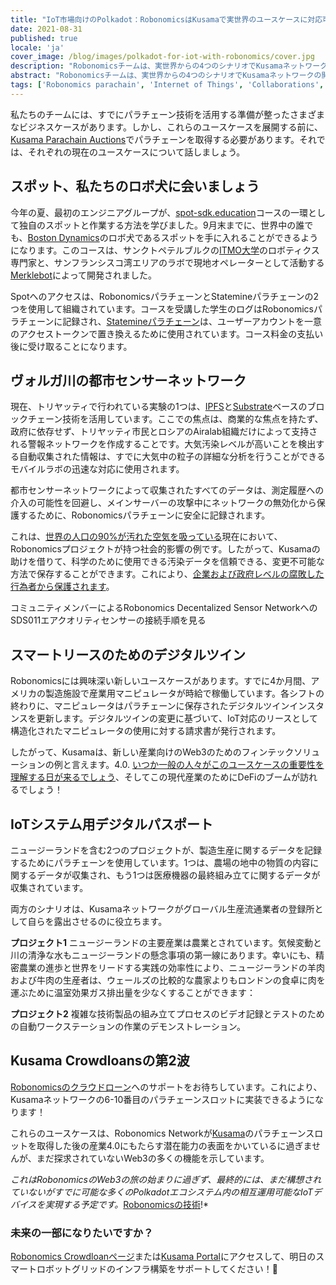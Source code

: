 ```yaml
---
title: "IoT市場向けのPolkadot：RobonomicsはKusamaで実世界のユースケースに対応可能！"
date: 2021-08-31
published: true
locale: 'ja'
cover_image: /blog/images/polkadot-for-iot-with-robonomics/cover.jpg
description: "Robonomicsチームは、実世界からの4つのシナリオでKusamaネットワークの開発に影響を与えたいと考えています。これらのユースケースは、暗号オーディエンスとIoT市場のすべての参加者にとってユニークな機会を説明しています。"
abstract: "Robonomicsチームは、実世界からの4つのシナリオでKusamaネットワークの開発に影響を与えたいと考えています。これらのユースケースは、暗号オーディエンスとIoT市場のすべての参加者にとってユニークな機会を説明しています。"
tags: ['Robonomics parachain', 'Internet of Things', 'Collaborations', 'Use Cases']
---
```


私たちのチームには、すでにパラチェーン技術を活用する準備が整ったさまざまなビジネスケースがあります。しかし、これらのユースケースを展開する前に、[Kusama Parachain Auctions](https://kusama.network/auctions/)でパラチェーンを取得する必要があります。それでは、それぞれの現在のユースケースについて話しましょう。

## スポット、私たちのロボ犬に会いましょう

<YouTube id="https://youtu.be/_xBLkszEwWk" posterQuality="max" />

今年の夏、最初のエンジニアグループが、[spot-sdk.education](https://spot-sdk.education)コースの一環として独自のスポットと作業する方法を学びました。9月末までに、世界中の誰でも、[Boston Dynamics](https://www.bostondynamics.com/spot)のロボ犬であるスポットを手に入れることができるようになります。このコースは、サンクトペテルブルクの[ITMO大学](https://en.itmo.ru/)のロボティクス専門家と、サンフランシスコ湾エリアのラボで現地オペレーターとして活動する[Merklebot](https://merklebot.com/)によって開発されました。

Spotへのアクセスは、RobonomicsパラチェーンとStatemineパラチェーンの2つを使用して組織されています。コースを受講した学生のログはRobonomicsパラチェーンに記録され、[Statemineパラチェーン](https://polkadot.network/statemine-upgrade-launches-new-phase-of-parachain-functionality/)は、ユーザーアカウントを一意のアクセストークンで置き換えるために使用されています。コース料金の支払い後に受け取ることになります。

## ヴォルガ川の都市センサーネットワーク

現在、トリヤッティで行われている実験の1つは、[IPFS](https://ipfs.io/)と[Substrate](https://www.substrate.io/)ベースのブロックチェーン技術を活用しています。ここでの焦点は、商業的な焦点を持たず、政府に依存せず、トリヤッティ市民とロシアのAiralab組織だけによって支持される警報ネットワークを作成することです。大気汚染レベルが高いことを検出する自動収集された情報は、すでに大気中の粒子の詳細な分析を行うことができるモバイルラボの迅速な対応に使用されます。

都市センサーネットワークによって収集されたすべてのデータは、測定履歴への介入の可能性を回避し、メインサーバーの攻撃中にネットワークの無効化から保護するために、Robonomicsパラチェーンに安全に記録されます。

これは、[世界の人口の90%が汚れた空気を吸っている](https://www.bloomberg.org/blog/accelerating-clean-air-action-one-data-point-at-a-time/)現在において、Robonomicsプロジェクトが持つ社会的影響の例です。したがって、Kusamaの助けを借りて、科学のために使用できる汚染データを信頼できる、変更不可能な方法で保存することができます。これにより、[企業および政府レベルの腐敗した行為者から保護されます](https://www.brookings.edu/blog/up-front/2020/06/05/corruption-is-a-threat-to-planet-earth/)。

<TextCard>

コミュニティメンバーによるRobonomics Decentalized Sensor NetworkへのSDS011エアクオリティセンサーの接続手順を見る

<YouTube id="https://youtu.be/AQ7ZzgbN7jU" posterQuality="max"/>

</TextCard>

## スマートリースのためのデジタルツイン

Robonomicsには興味深い新しいユースケースがあります。すでに4か月間、アメリカの製造施設で産業用マニピュレータが時給で稼働しています。各シフトの終わりに、マニピュレータはパラチェーンに保存されたデジタルツインインスタンスを更新します。デジタルツインの変更に基づいて、IoT対応のリースとして構造化されたマニピュレータの使用に対する請求書が発行されます。

したがって、Kusamaは、新しい産業向けのWeb3のためのフィンテックソリューションの例と言えます。4.0. [いつか一般の人々がこのユースケースの重要性を理解する日が来るでしょう](https://www2.deloitte.com/content/dam/Deloitte/us/Documents/manufacturing/us-supply-chain-of-the-autonomous-robots.pdf)、そしてこの現代産業のためにDeFiのブームが訪れるでしょう！

## IoTシステム用デジタルパスポート

ニュージーランドを含む2つのプロジェクトが、製造生産に関するデータを記録するためにパラチェーンを使用しています。1つは、農場の地中の物質の内容に関するデータが収集され、もう1つは医療機器の最終組み立てに関するデータが収集されています。

両方のシナリオは、Kusamaネットワークがグローバル生産流通業者の登録所として自らを露出させるのに役立ちます。

<TextCard>

**プロジェクト1** ニュージーランドの主要産業は農業とされています。気候変動と川の清浄な水もニュージーランドの懸念事項の第一線にあります。幸いにも、精密農業の進歩と世界をリードする実践の効率性により、ニュージーランドの羊肉および牛肉の生産者は、ウェールズの比較的な農家よりもロンドンの食卓に肉を運ぶために温室効果ガス排出量を少なくすることができます：

<YouTube id="https://www.youtube.com/watch?v=vZGMeYKInAk" posterQuality="max"/>

</TextCard>

<TextCard>

**プロジェクト2** 複雑な技術製品の組み立てプロセスのビデオ記録とテストのための自動ワークステーションの作業のデモンストレーション。

<YouTube id="https://youtu.be/wmeBIbNaBlQ" posterQuality="max"/>

</TextCard>

## Kusama Crowdloansの第2波

[Robonomicsのクラウドローン](https://robonomics.network/kusama-slot/)へのサポートをお待ちしています。これにより、Kusamaネットワークの6-10番目のパラチェーンスロットに実装できるようになります！

これらのユースケースは、Robonomics Networkが[Kusama](https://kusama.network/)のパラチェーンスロットを取得した後の産業4.0にもたらす潜在能力の表面をかいているに過ぎませんが、まだ探求されていないWeb3の多くの機能を示しています。

*これはRobonomicsのWeb3の旅の始まりに過ぎず、最終的には、まだ構想されていないがすでに可能な多くのPolkadotエコシステム内の相互運用可能なIoTデバイスを実現する予定です。*[Robonomicsの技術](https://blog.aira.life/a-brief-introduction-to-robonomics-9b7884172e77)!*

<TextCard icon="/icons/icon-future.png">

### 未来の一部になりたいですか？

[Robonomics Crowdloanページ](https://robonomics.network/kusama-slot/)または[Kusama Portal](https://polkadot.js.org/apps/?rpc=wss%3A%2F%2Fkusama-rpc.polkadot.io#/parachains/crowdloan)にアクセスして、明日のスマートロボットグリッドのインフラ構築をサポートしてください！🦾

</TextCard>